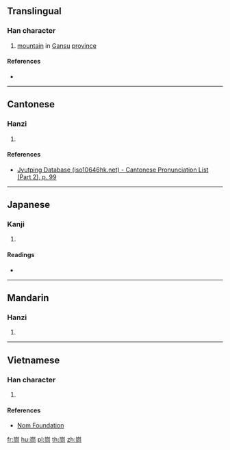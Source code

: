 {{character info/new}}
==Translingual==

===Han character===
{{Han char|rn=46|rad=山|as=06|sn=9|four=|canj=UBMR,XUBMR|ids=⿱山同}}

# [[mountain]] in [[Gansu]] [[province]]

====References====
* {{Han ref|kx=0311.050|dkj=08039|hdz=10770.110|uh=5CDD|ud=23773}}

----

==Cantonese==

===Hanzi===
{{yue-hanzi|jyut=[[tung4]], [[dung6]]|y=tung4, dung6}}

# {{defn|lang=yue|sort=山06}}

====References====
* [http://www.iso10646hk.net/jp/document/download.jsp Jyutping Database (iso10646hk.net) - Cantonese Pronunciation List (Part 2), p. 99]

----

==Japanese==

===Kanji===
{{ja-kanji|grade=|rs=山06}}

# {{defn|lang=ja|sort=山06}}

====Readings====
* {{ja-readings|on=[[とう]] (tō), [[ず]] (zu)|kun=[[えびす]] (ebisu)}}

----

==Mandarin==

===Hanzi===
{{cmn-hanzi|pin=[[tóng]] ([[tong2]])|wg=t'ung<sup>2</sup>}}

# {{defn|lang=cmn|sort=山06}}

----

==Vietnamese==

===Han character===
{{vi-readings|rs=山06|hanviet=[[động]], [[đỗng]]}}

# {{defn|lang=vi|sort=山06}}

====References====
* [http://nomfoundation.org/common/nom_details.php?codepoint=5cdd Nom Foundation]

[[fr:峝]]
[[hu:峝]]
[[pl:峝]]
[[th:峝]]
[[zh:峝]]